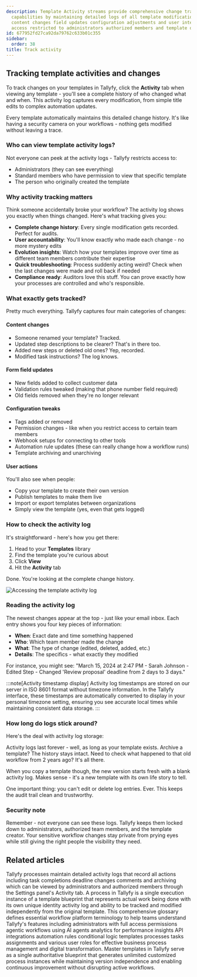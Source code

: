 ```yaml
---
description: Template Activity streams provide comprehensive change tracking and audit
  capabilities by maintaining detailed logs of all template modifications including
  content changes field updates configuration adjustments and user interactions with
  access restricted to administrators authorized members and template owners.
id: 677952fd27ca92da79762c633b01c355
sidebar:
  order: 38
title: Track activity
---
```


## Tracking template activities and changes

To track changes on your templates in Tallyfy, click the **Activity** tab when viewing any template - you'll see a complete history of who changed what and when. This activity log captures every modification, from simple title edits to complex automation updates.

Every template automatically maintains this detailed change history. It's like having a security camera on your workflows - nothing gets modified without leaving a trace.

### Who can view template activity logs?

Not everyone can peek at the activity logs - Tallyfy restricts access to:
- Administrators (they can see everything)
- Standard members who have permission to view that specific template
- The person who originally created the template

### Why activity tracking matters

Think someone accidentally broke your workflow? The activity log shows you exactly when things changed. Here's what tracking gives you:

- **Complete change history**: Every single modification gets recorded. Perfect for audits.
- **User accountability**: You'll know exactly who made each change - no more mystery edits
- **Evolution insights**: Watch how your templates improve over time as different team members contribute their expertise
- **Quick troubleshooting**: Process suddenly acting weird? Check when the last changes were made and roll back if needed
- **Compliance ready**: Auditors love this stuff. You can prove exactly how your processes are controlled and who's responsible.

### What exactly gets tracked?

Pretty much everything. Tallyfy captures four main categories of changes:

#### Content changes
- Someone renamed your template? Tracked.
- Updated step descriptions to be clearer? That's in there too.
- Added new steps or deleted old ones? Yep, recorded.
- Modified task instructions? The log knows.

#### Form field updates
- New fields added to collect customer data
- Validation rules tweaked (making that phone number field required)
- Old fields removed when they're no longer relevant

#### Configuration tweaks
- Tags added or removed
- Permission changes - like when you restrict access to certain team members
- Webhook setups for connecting to other tools
- Automation rule updates (these can really change how a workflow runs)
- Template archiving and unarchiving

#### User actions
You'll also see when people:
- Copy your template to create their own version
- Publish templates to make them live
- Import or export templates between organizations
- Simply view the template (yes, even that gets logged)

### How to check the activity log

It's straightforward - here's how you get there:

1. Head to your **Templates** library
2. Find the template you're curious about
3. Click **View** 
4. Hit the **Activity** tab

Done. You're looking at the complete change history.

![Accessing the template activity log](https://screenshots.tallyfy.com/tallyfy%2Fpro%2Fdesktop-light-check-template-activity.png)

### Reading the activity log

The newest changes appear at the top - just like your email inbox. Each entry shows you four key pieces of information:

- **When**: Exact date and time something happened
- **Who**: Which team member made the change  
- **What**: The type of change (edited, deleted, added, etc.)
- **Details**: The specifics - what exactly they modified

For instance, you might see: "March 15, 2024 at 2:47 PM - Sarah Johnson - Edited Step - Changed 'Review proposal' deadline from 2 days to 3 days."

:::note[Activity timestamp display]
Activity log timestamps are stored on our server in ISO 8601 format without timezone information. In the Tallyfy interface, these timestamps are automatically converted to display in your personal timezone setting, ensuring you see accurate local times while maintaining consistent data storage.
:::

### How long do logs stick around?

Here's the deal with activity log storage:

Activity logs last forever - well, as long as your template exists. Archive a template? The history stays intact. Need to check what happened to that old workflow from 2 years ago? It's all there.

When you copy a template though, the new version starts fresh with a blank activity log. Makes sense - it's a new template with its own life story to tell.

One important thing: you can't edit or delete log entries. Ever. This keeps the audit trail clean and trustworthy.

### Security note

Remember - not everyone can see these logs. Tallyfy keeps them locked down to administrators, authorized team members, and the template creator. Your sensitive workflow changes stay private from prying eyes while still giving the right people the visibility they need.


## Related articles
<CardGrid>
<LinkTitleCard header="<b>Tracker View > Check process activity</b>" href="/products/pro/tracking-and-tasks/tracker-view/how-can-i-track-process-activities-on-tallyfy/" > Tallyfy processes maintain detailed activity logs that record all actions including task completions deadline changes comments and archiving which can be viewed by administrators and authorized members through the Settings panel's Activity tab. </LinkTitleCard>
<LinkTitleCard header="<b>Tracking And Tasks > More about processes</b>" href="/products/pro/tracking-and-tasks/processes/" > A process in Tallyfy is a single execution instance of a template blueprint that represents actual work being done with its own unique identity activity log and ability to be tracked and modified independently from the original template. </LinkTitleCard>
<LinkTitleCard header="<b>Miscellaneous > Glossary</b>" href="/products/pro/miscellaneous/glossary/" > This comprehensive glossary defines essential workflow platform terminology to help teams understand Tallyfy's features including administrators with full access permissions agentic workflows using AI agents analytics for performance insights API integrations automation rules conditional logic templates processes tasks assignments and various user roles for effective business process management and digital transformation. </LinkTitleCard>
<LinkTitleCard header="<b>Templates > Templates vs. processes</b>" href="/products/pro/documenting/templates/master-templates-vs-processes/" > Master templates in Tallyfy serve as a single authoritative blueprint that generates unlimited customized process instances while maintaining version independence and enabling continuous improvement without disrupting active workflows. </LinkTitleCard>
</CardGrid>